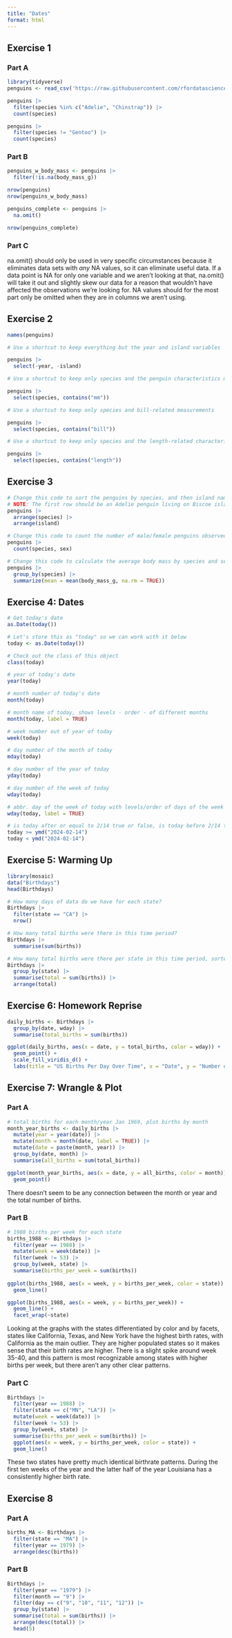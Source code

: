 ```yaml
---
title: "Dates"
format: html
---
```


## Exercise 1

### Part A

```r
library(tidyverse)
penguins <- read_csv('https://raw.githubusercontent.com/rfordatascience/tidytuesday/master/data/2020/2020-07-28/penguins.csv')

penguins |>
  filter(species %in% c("Adelie", "Chinstrap")) |>
  count(species)

penguins |>
  filter(species != "Gentoo") |>
  count(species)
```

### Part B
```r
penguins_w_body_mass <- penguins |>
  filter(!is.na(body_mass_g))

nrow(penguins)
nrow(penguins_w_body_mass)

penguins_complete <- penguins |>
  na.omit()

nrow(penguins_complete)
```

### Part C
na.omit() should only be used in very specific circumstances because it eliminates data sets with *any* NA values, so it can eliminate useful data. If a data point is NA for only one variable and we aren't looking at that, na.omit() will take it out and slightly skew our data for a reason that wouldn't have affected the observations we're looking for. NA values should for the most part only be omitted when they are in columns we aren't using.

## Exercise 2

```r
names(penguins)

# Use a shortcut to keep everything but the year and island variables

penguins |>
  select(-year, -island)

# Use a shortcut to keep only species and the penguin characteristics measured in mm

penguins |>
  select(species, contains("mm"))

# Use a shortcut to keep only species and bill-related measurements

penguins |>
  select(species, contains("bill"))

# Use a shortcut to keep only species and the length-related characteristics

penguins |>
  select(species, contains("length"))
```

## Exercise 3

```r
# Change this code to sort the penguins by species, and then island name
# NOTE: The first row should be an Adelie penguin living on Biscoe island
penguins |> 
  arrange(species) |>
  arrange(island)

# Change this code to count the number of male/female penguins observed for each species
penguins |> 
  count(species, sex)

# Change this code to calculate the average body mass by species and sex
penguins |> 
  group_by(species) |> 
  summarize(mean = mean(body_mass_g, na.rm = TRUE))
```

## Exercise 4: Dates

```r
# Get today's date
as.Date(today())

# Let's store this as "today" so we can work with it below
today <- as.Date(today())

# Check out the class of this object
class(today)

# year of today's date
year(today)

# month number of today's date
month(today)

# month name of today, shows levels - order - of different months
month(today, label = TRUE)

# week number out of year of today
week(today)

# day number of the month of today
mday(today)

# day number of the year of today
yday(today)  

# day number of the week of today
wday(today)

# abbr. day of the week of today with levels/order of days of the week
wday(today, label = TRUE)

# is today after or equal to 2/14 true or false, is today before 2/14 true or false
today >= ymd("2024-02-14")
today < ymd("2024-02-14")
```

## Exercise 5: Warming Up

```r
library(mosaic)
data("Birthdays")
head(Birthdays)

# How many days of data do we have for each state?
Birthdays |>
  filter(state == "CA") |>
  nrow()

# How many total births were there in this time period?
Birthdays |>
  summarise(sum(births))

# How many total births were there per state in this time period, sorted from low to high?
Birthdays |>
  group_by(state) |>
  summarise(total = sum(births)) |>
  arrange(total)

```

## Exercise 6: Homework Reprise

```r
daily_births <- Birthdays |>
  group_by(date, wday) |>
  summarise(total_births = sum(births))

ggplot(daily_births, aes(x = date, y = total_births, color = wday)) +
  geom_point() +
  scale_fill_viridis_d() +
  labs(title = "US Births Per Day Over Time", x = "Date", y = "Number of Births", color = "Day of the Week")
```

## Exercise 7: Wrangle & Plot

### Part A

```r
# total births for each month/year Jan 1969, plot births by month
month_year_births <- daily_births |>
  mutate(year = year(date)) |>
  mutate(month = month(date, label = TRUE)) |>
  mutate(date = paste(month, year)) |>
  group_by(date, month) |>
  summarise(all_births = sum(total_births))

ggplot(month_year_births, aes(x = date, y = all_births, color = month)) +
  geom_point()

```

There doesn't seem to be any connection between the month or year and the total number of births. 

### Part B

```r
# 1988 births per week for each state
births_1988 <- Birthdays |>
  filter(year == 1988) |>
  mutate(week = week(date)) |>
  filter(week != 53) |>
  group_by(week, state) |>
  summarise(births_per_week = sum(births))
  
ggplot(births_1988, aes(x = week, y = births_per_week, color = state)) +
  geom_line()

ggplot(births_1988, aes(x = week, y = births_per_week)) +
  geom_line() +
  facet_wrap(~state)
```

Looking at the graphs with the states differentiated by color and by facets, states like California, Texas, and New York have the highest birth rates, with California as the main outlier. They are higher populated states so it makes sense that their birth rates are higher. There is a slight spike around week 35-40, and this pattern is most recognizable among states with higher births per week, but there aren't any other clear patterns.

### Part C

```r
Birthdays |>
  filter(year == 1988) |>
  filter(state == c("MN", "LA")) |>
  mutate(week = week(date)) |>
  filter(week != 53) |>
  group_by(week, state) |>
  summarise(births_per_week = sum(births)) |>
  ggplot(aes(x = week, y = births_per_week, color = state)) +
  geom_line()
```

These two states have pretty much identical birthrate patterns. During the first ten weeks of the year and the latter half of the year Louisiana has a consistently higher birth rate. 

## Exercise 8

### Part A

```r
births_MA <- Birthdays |>
  filter(state == "MA") |>
  filter(year == 1979) |>
  arrange(desc(births))

```

### Part B

```r
Birthdays |>
  filter(year == "1979") |>
  filter(month == "9") |>
  filter(day == c("9", "10", "11", "12")) |>
  group_by(state) |>
  summarise(total = sum(births)) |>
  arrange(desc(total)) |>
  head(5)
```

